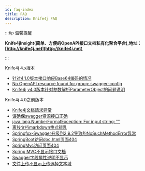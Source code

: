 ```yaml
---
id: faq-index
title: FAQ 
description: Knife4j FAQ 
---
```


:::tip 温馨提醒

**Knife4jInsight(简单、方便的OpenAPI接口文档私有化聚合平台),地址：[http://knife4j.net](http://knife4j.net)**

:::


Knife4j 4.x版本
- [针对4.1.0版本接口响应Base64编码的情况](faq/v4/knife4j-base64-response)
- [No OpenAPI resource found for group: swagger-config](faq/v4/knife4j-no-openapi)
- [Knife4j v4.0版本针对参数解析ParameterObject的问题说明](faq/v4/knife4j-parameterobject-flat-param)


Knife4j 4.0之前版本


- [Knife4j文档请求异常](faq/knife4j-exception)  
- [请确保swagger资源接口正确](faq/swaggerResourceInvalid)
- [java.lang.NumberFormatException: For input string: ""](faq/format-exception)
- [离线文档markdown格式错乱](faq/md-format-error)
- [Springfox-Swagger升级到2.9.2导致的NoSuchMethodError异常](faq/sp-nmerror)
- [SpringBoot访问doc.html页面404](faq/springboot-404)
- [SpringMvc访问页面404](faq/springmvc-404)
- [Spring MVC不显示接口文档](faq/springmvc-notshow)
- [Swagger字段属性说明不显示](faq/swagger-des-not-found)
- [文件上传不显示上传选择文本域](faq/upload-error)
 
 
 